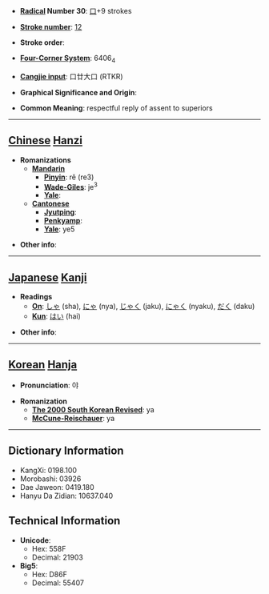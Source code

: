 * '''[[Wiktionary:Chinese radical index| Radical]] Number 30''': [[Wiktionary:Chinese radical index 口|口]]+9 strokes

* '''[[Wiktionary:Chinese total strokes index|Stroke number]]''': [[Wiktionary:Chinese total strokes index 12|12]]

* '''Stroke order''': 

* '''[[Wiktionary:Chinese four corner index|Four-Corner System]]''': 6406<sub>4</sub>

* '''[[Wiktionary:Chinese Cangjie index|Cangjie input]]''': 口廿大口 (RTKR)

* '''Graphical Significance and Origin''': 

* '''Common Meaning''': respectful reply of assent to superiors

----

== [[Chinese]] [[Hanzi]] ==

* '''Romanizations'''
** '''[[Mandarin]]'''
*** '''[[Pinyin]]''': rě (re3)
*** '''[[Wade-Giles]]''': je<sup>3</sup>
*** '''[[Yale]]''': 
** '''[[Cantonese]]'''
*** '''[[Jyutping]]''':
*** '''[[Penkyamp]]''': 
*** '''[[Yale]]''': ye5

* '''Other info''': 

----

== [[Japanese]] [[Kanji]] ==

* '''Readings'''
** '''[[On]]''': [[しゃ]] (sha), [[にゃ]] (nya), [[じゃく]] (jaku), [[にゃく]] (nyaku), [[だく]] (daku)
** '''[[Kun]]''': [[はい]] (hai)

* '''Other info''':  

----

== [[Korean]] [[Hanja]] ==

* '''Pronunciation''': 야

* '''Romanization'''
** '''[[The 2000 South Korean Revised Romanization|The 2000 South Korean Revised]]''': ya
** '''[[McCune-Reischauer]]''': ya

----

== Dictionary Information ==

* KangXi: 0198.100
* Morobashi: 03926
* Dae Jaweon: 0419.180
* Hanyu Da Zidian: 10637.040

== Technical Information ==

* '''Unicode''':
** Hex: 558F
** Decimal: 21903
* '''Big5''':
** Hex: D86F
** Decimal: 55407